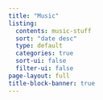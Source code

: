 ```yaml
---
title: "Music"
listing:
  contents: music-stuff
  sort: "date desc"
  type: default
  categories: true
  sort-ui: false
  filter-ui: false
page-layout: full
title-block-banner: true
---
```


